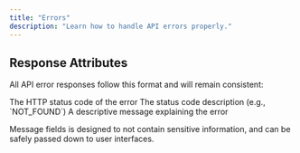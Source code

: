 ```yaml
---
title: "Errors"
description: "Learn how to handle API errors properly."
---
```


## Response Attributes

All API error responses follow this format and will remain consistent:

<ResponseField name="statusCode" type="number" required>
  The HTTP status code of the error
</ResponseField>

<ResponseField name="error" type="string" required>
  The status code description (e.g., `NOT_FOUND`)
</ResponseField>

<ResponseField name="message" type="string" required>
  A descriptive message explaining the error
</ResponseField>

Message fields is designed to not contain sensitive information, and can be
safely passed down to user interfaces.